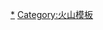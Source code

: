 {{Navbox
|name = 十年火山
|title = [[十年火山]]
|listclass = hlist

|list1 =
* [[阿瓦恰火山]]
* [[科利馬火山]]
* [[埃特纳火山]]
* [[加勒拉斯火山]]
* [[科里亞克火山]]
* [[茂纳洛亚火山]]
* [[默拉皮火山]]
* [[尼拉貢戈火山]]
* [[瑞尼爾山]]
* [[櫻島|樱岛火山]]
* [[聖地亞古多火山]]
* [[圣托里尼火山口|圣多里尼火山]]
* [[塔阿爾火山]]
* [[泰德峰]]
* [[烏拉旺火山]]
* [[雲仙岳]]
* [[維蘇威火山]]

}}<noinclude>
[[Category:十年火山|*]]
[[Category:火山模板]]
</noinclude>